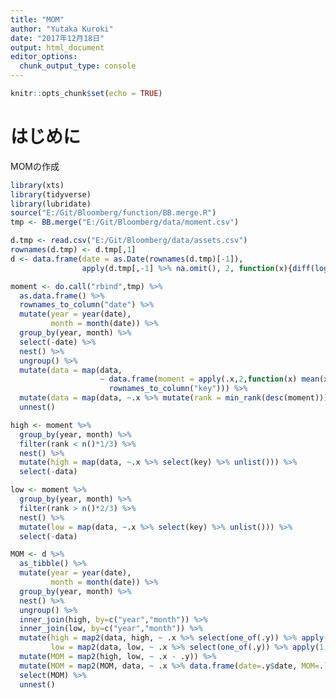 ```yaml
---
title: "MOM"
author: "Yutaka Kuroki"
date: "2017年12月18日"
output: html_document
editor_options: 
  chunk_output_type: console
---
```


```r
knitr::opts_chunk$set(echo = TRUE)
```

# はじめに
MOMの作成

```r
library(xts)
library(tidyverse)
library(lubridate)
source("E:/Git/Bloomberg/function/BB.merge.R")
tmp <- BB.merge("E:/Git/Bloomberg/data/moment.csv")
```

```r
d.tmp <- read.csv("E:/Git/Bloomberg/data/assets.csv")
rownames(d.tmp) <- d.tmp[,1]
d <- data.frame(date = as.Date(rownames(d.tmp)[-1]),
                apply(d.tmp[,-1] %>% na.omit(), 2, function(x){diff(log(x))}))
```

```r
moment <- do.call("rbind",tmp) %>% 
  as.data.frame() %>% 
  rownames_to_column("date") %>% 
  mutate(year = year(date),
         month = month(date)) %>% 
  group_by(year, month) %>% 
  select(-date) %>% 
  nest() %>% 
  ungroup() %>% 
  mutate(data = map(data, 
                    ~ data.frame(moment = apply(.x,2,function(x) mean(x, na.rm=TRUE))) %>% 
                      rownames_to_column("key"))) %>% 
  mutate(data = map(data, ~.x %>% mutate(rank = min_rank(desc(moment))))) %>% 
  unnest() 

high <- moment %>% 
  group_by(year, month) %>% 
  filter(rank < n()*1/3) %>% 
  nest() %>% 
  mutate(high = map(data, ~.x %>% select(key) %>% unlist())) %>% 
  select(-data)

low <- moment %>% 
  group_by(year, month) %>% 
  filter(rank > n()*2/3) %>% 
  nest() %>% 
  mutate(low = map(data, ~.x %>% select(key) %>% unlist())) %>%  
  select(-data)
```

```r
MOM <- d %>% 
  as_tibble() %>% 
  mutate(year = year(date),
         month = month(date)) %>% 
  group_by(year, month) %>% 
  nest() %>% 
  ungroup() %>% 
  inner_join(high, by=c("year","month")) %>% 
  inner_join(low, by=c("year","month")) %>% 
  mutate(high = map2(data, high, ~ .x %>% select(one_of(.y)) %>% apply(1, function(x) mean(x,na.rm=TRUE))),
         low = map2(data, low, ~ .x %>% select(one_of(.y)) %>% apply(1, function(x) mean(x,na.rm=TRUE)))) %>% 
  mutate(MOM = map2(high, low, ~ .x - .y)) %>% 
  mutate(MOM = map2(MOM, data, ~ .x %>% data.frame(date=.y$date, MOM=.))) %>% 
  select(MOM) %>% 
  unnest()
```
